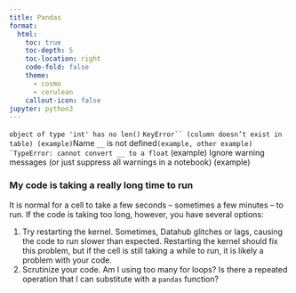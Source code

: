 ```yaml
---
title: Pandas
format:
  html:
    toc: true
    toc-depth: 5
    toc-location: right
    code-fold: false
    theme:
      - cosmo
      - cerulean
    callout-icon: false
jupyter: python3
---
```


`object of type 'int' has no len()`
`KeyError`` (column doesn’t exist in table) (example) 
`Name `__` is not defined`` (example, other example)
`TypeError: cannot convert __ to a float`` (example) 
Ignore warning messages (or just suppress all warnings in a notebook) (example)



### My code is taking a really long time to run
It is normal for a cell to take a few seconds -- sometimes a few minutes -- to run. If the code is taking too long, however, you have several options: 

1. Try restarting the kernel. Sometimes, Datahub glitches or lags, causing the code to run slower than expected. Restarting the kernel should fix this problem, but if the cell is still taking a while to run, it is likely a problem with your code.
2. Scrutinize your code. Am I using too many for loops? Is there a repeated operation that I can substitute with a `pandas` function? 


